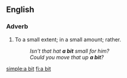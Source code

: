 ==English==
===Adverb===
{{en-adv|pos=[[a]] [[bit]]|-}}
# To a small extent; in a small amount; rather.
#: ''Isn't that hat '''a bit''' small for him?''
#: ''Could you move that up '''a bit'''?''

[[simple:a bit]]
[[fi:a bit]]